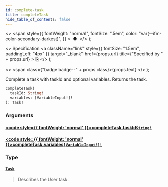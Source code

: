 ```yaml
---
id: complete-task
title: completeTask
hide_table_of_contents: false
---
```


  <>
    <span
      style={{
        fontWeight: "normal",
        fontSize: ".5em",
        color: "var(--ifm-color-secondary-darkest)",
      }}
    >
      &nbsp;●&nbsp;
    </span>
  </>
);

  <>
    Specification
    <a
      className="link"
      style={{ fontSize: "1.5em", paddingLeft: "4px" }}
      target="_blank"
      href={props.url}
      title={"Specified by " + props.url}
    >
      ⎘
    </a>
  </>
);

  <>
    <span class={"badge badge--" + props.class}>{props.text}</span>
  </>
);

Complete a task with taskId and optional variables. Returns the task.

```graphql
completeTask(
  taskId: String!
  variables: [VariableInput!]!
): Task!
```

### Arguments

#### [<code style={{ fontWeight: 'normal' }}>completeTask.<b>taskId</b></code>](#)<Bullet />[`String!`](/docs/apis-clients/tasklist-api/scalars/string) <Badge class="secondary" text="non-null"/> <Badge class="secondary" text="scalar"/>

>

#### [<code style={{ fontWeight: 'normal' }}>completeTask.<b>variables</b></code>](#)<Bullet />[`[VariableInput!]!`](/docs/apis-clients/tasklist-api/inputs/variable-input) <Badge class="secondary" text="non-null"/> <Badge class="secondary" text="input"/>

>

### Type

#### [`Task`](/docs/apis-clients/tasklist-api/objects/task) <Badge class="secondary" text="object"/>

> Describes the User task.

